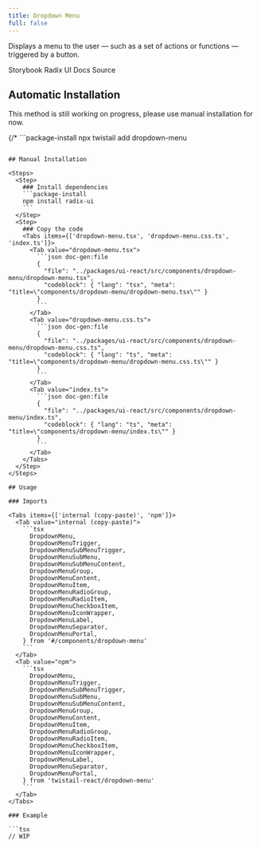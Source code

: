 ```yaml
---
title: Dropdown Menu
full: false
---
```


Displays a menu to the user — such as a set of actions or functions — triggered by a button.

<Badges>
  <BadgeLink href="https://storybook.twistail.com/?path=/docs/base-components-dropdownmenu--default" external>
    Storybook
  </BadgeLink>
  <BadgeLink href="https://www.radix-ui.com/primitives/docs/components/dropdown-menu#api-reference" external>
    Radix UI Docs
  </BadgeLink>
  <BadgeLink href="https://github.com/riipandi/twistail/tree/main/packages/ui-react/src/components/dropdown-menu" external>
    Source
  </BadgeLink>
</Badges>

## Automatic Installation

<Callout type='warn'>
  This method is still working on progress, please use manual installation for now.
</Callout>

{/* ```package-install
npx twistail add dropdown-menu
``` */}

## Manual Installation

<Steps>
  <Step>
    ### Install dependencies
    ```package-install
    npm install radix-ui
    ```
  </Step>
  <Step>
    ### Copy the code
    <Tabs items={['dropdown-menu.tsx', 'dropdown-menu.css.ts', 'index.ts']}>
      <Tab value="dropdown-menu.tsx">
        ```json doc-gen:file
        {
          "file": "../packages/ui-react/src/components/dropdown-menu/dropdown-menu.tsx",
          "codeblock": { "lang": "tsx", "meta": "title=\"components/dropdown-menu/dropdown-menu.tsx\"" }
        }
        ```
      </Tab>
      <Tab value="dropdown-menu.css.ts">
        ```json doc-gen:file
        {
          "file": "../packages/ui-react/src/components/dropdown-menu/dropdown-menu.css.ts",
          "codeblock": { "lang": "ts", "meta": "title=\"components/dropdown-menu/dropdown-menu.css.ts\"" }
        }
        ```
      </Tab>
      <Tab value="index.ts">
        ```json doc-gen:file
        {
          "file": "../packages/ui-react/src/components/dropdown-menu/index.ts",
          "codeblock": { "lang": "ts", "meta": "title=\"components/dropdown-menu/index.ts\"" }
        }
        ```
      </Tab>
    </Tabs>
  </Step>
</Steps>

## Usage

### Imports

<Tabs items={['internal (copy-paste)', 'npm']}>
  <Tab value="internal (copy-paste)">
    ```tsx
      DropdownMenu,
      DropdownMenuTrigger,
      DropdownMenuSubMenuTrigger,
      DropdownMenuSubMenu,
      DropdownMenuSubMenuContent,
      DropdownMenuGroup,
      DropdownMenuContent,
      DropdownMenuItem,
      DropdownMenuRadioGroup,
      DropdownMenuRadioItem,
      DropdownMenuCheckboxItem,
      DropdownMenuIconWrapper,
      DropdownMenuLabel,
      DropdownMenuSeparator,
      DropdownMenuPortal,
    } from '#/components/dropdown-menu'
    ```
  </Tab>
  <Tab value="npm">
    ```tsx
      DropdownMenu,
      DropdownMenuTrigger,
      DropdownMenuSubMenuTrigger,
      DropdownMenuSubMenu,
      DropdownMenuSubMenuContent,
      DropdownMenuGroup,
      DropdownMenuContent,
      DropdownMenuItem,
      DropdownMenuRadioGroup,
      DropdownMenuRadioItem,
      DropdownMenuCheckboxItem,
      DropdownMenuIconWrapper,
      DropdownMenuLabel,
      DropdownMenuSeparator,
      DropdownMenuPortal,
    } from 'twistail-react/dropdown-menu'
    ```
  </Tab>
</Tabs>

### Example

```tsx
// WIP
```
